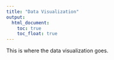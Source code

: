 ```yaml
---
title: "Data Visualization"
output: 
  html_document:
    toc: true
    toc_float: true
---
```


This is where the data visualization goes.